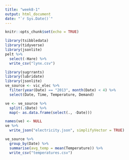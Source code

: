 ```yaml
---
title: "week8-1"
output: html_document
date: "`r Sys.Date()`"
---
```


```r
knitr::opts_chunk$set(echo = TRUE)
```

```r
library(tsibbledata)
library(tidyverse)
library(jsonlite)
pelt %>%
  select(-Hare) %>% 
  write_csv("lynx.csv")
```

```r
library(sugrrants)
library(lubridate)
library(jsonlite)
ve_source <- vic_elec %>%
  filter(year(Date) == "2013", month(Date) < 4) %>%
  select(Date, Time, Temperature, Demand)

ve <- ve_source %>%
  split(.$Date) %>%
  map(~ as.data.frame(select(., -Date)))

names(ve) <- NULL
ve %>%
  write_json("electricity.json", simplifyVector = TRUE)

ve_source %>%
  group_by(Date) %>%
  summarise(avg_temp = mean(Temperature)) %>%
  write_csv("temperatures.csv")
```

